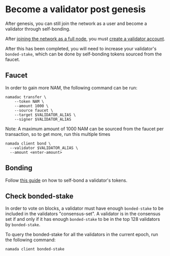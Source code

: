 # Become a validator post genesis

After genesis, you can still join the network as a user and become a validator through self-bonding. 

After [joining the network as a full node](../../running-a-full-node.md), you must [create a validator account](../../validators/post-genesis-validator-setup.md).

After this has been completed, you will need to increase your validator's `bonded-stake`, which can be done by self-bonding tokens sourced from the faucet.

## Faucet

In order to gain more NAM, the following command can be run: 
```shell copy
namadac transfer \
    --token NAM \
    --amount 1000 \
    --source faucet \
    --target $VALIDATOR_ALIAS \
    --signer $VALIDATOR_ALIAS
```
Note: A maximum amount of 1000 NAM can be sourced from the faucet per transaction, so to get more, run this multiple times

```shell copy
namada client bond \
  --validator $VALIDATOR_ALIAS \
  --amount <enter-amount>
```

## Bonding
Follow [this guide](../../validators/staking.md) on how to self-bond a validator's tokens.

## Check bonded-stake
In order to vote on blocks, a validator must have enough `bonded-stake` to be included in the validators "consensus-set". A validator is in the consensus set if and only if it has enough `bonded-stake` to be in the top 128 validators by `bonded-stake`.

To query the bonded-stake for all the validators in the current epoch, run the following command:
```bash copy
namada client bonded-stake
```